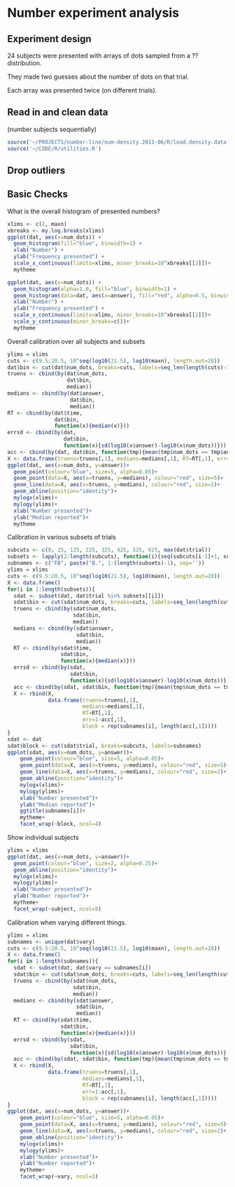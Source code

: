 Number experiment analysis
========================================================

Experiment design
--------------------

24 subjects were presented with arrays of dots sampled from a ?? distribution.

They made two guesses about the number of dots on that trial.

Each array was presented twice (on different trials).

Read in and clean data
-------------------

(number subjects sequentially)

```r
source('~/PROJECTS/number-line/num-density.2013-06/R/load.density.data.R')
source('~/CODE/R/utilities.R')
```

Drop outliers
------


Basic Checks
-------------

What is the overall histogram of presented numbers?
```r
xlims <- c(1, maxn)
xbreaks <- my.log.breaks(xlims)
ggplot(dat, aes(x=num_dots)) +
  geom_histogram(fill="blue", binwidth=1) +
  xlab("Number") +
  ylab("Frequency presented") +
  scale_x_continuous(limits=xlims, minor_breaks=10^xbreaks[[2]])+
  mytheme

ggplot(dat, aes(x=num_dots)) +
  geom_histogram(alpha=1.0, fill="blue", binwidth=1) +
  geom_histogram(data=dat, aes(x=answer), fill="red", alpha=0.5, binwidth=1) +
  xlab("Number") +
  ylab("Frequency presented") +
  scale_x_continuous(limits=xlims, minor_breaks=10^xbreaks[[2]])+
  scale_y_continuous(minor_breaks=c())+
  mytheme
```


Overall calibration over all subjects and subsets

```r
ylims = xlims
cuts <- c(9.5:20.5, 10^seq(log10(21.5), log10(maxn), length.out=20))
dat$bin <- cut(dat$num_dots, breaks=cuts, labels=seq_len(length(cuts)-1), include.lowest=T)
truens <- cbind(by(dat$num_dots, 
                   dat$bin, 
                   median))
medians <- cbind(by(dat$answer, 
                    dat$bin, 
                    median))
RT <- cbind(by(dat$time, 
               dat$bin, 
               function(x){median(x)}))
errsd <- cbind(by(dat, 
                  dat$bin, 
                  function(x){sd(log10(x$answer)-log10(x$num_dots))}))
acc <- cbind(by(dat, dat$bin, function(tmp){mean(tmp$num_dots == tmp$answer)}))
X <- data.frame(truens=truens[,1], medians=medians[,1], RT=RT[,1], err=1-acc[,1])
ggplot(dat, aes(x=num_dots, y=answer))+
  geom_point(colour="blue", size=5, alpha=0.05)+
  geom_point(data=X, aes(x=truens, y=medians), colour="red", size=5)+
  geom_line(data=X, aes(x=truens, y=medians), colour="red", size=2)+
  geom_abline(position="identity")+
  mylogx(xlims)+
  mylogy(ylims)+
  xlab("Number presented")+
  ylab("Median reported")+
  mytheme
```
Calibration in various subsets of trials

```r
subcuts <- c(0, 25, 125, 225, 325, 425, 525, 625, max(dat$trial))
subsets <- lapply(2:length(subcuts), function(i){seq(subcuts[i-1]+1, subcuts[i], by=1)})
subnames <- c("FB", paste("B.", 1:(length(subsets)-1), sep=''))
ylims = xlims
cuts <- c(9.5:20.5, 10^seq(log10(21.5), log10(maxn), length.out=20))
X <- data.frame()
for(i in 1:length(subsets)){
  sdat <- subset(dat, dat$trial %in% subsets[[i]])
  sdat$bin <- cut(sdat$num_dots, breaks=cuts, labels=seq_len(length(cuts)-1), include.lowest=T)
  truens <- cbind(by(sdat$num_dots, 
                     sdat$bin, 
                     median))
  medians <- cbind(by(sdat$answer, 
                      sdat$bin, 
                      median))
  RT <- cbind(by(sdat$time, 
                 sdat$bin, 
                 function(x){median(x)}))
  errsd <- cbind(by(sdat, 
                    sdat$bin, 
                    function(x){sd(log10(x$answer)-log10(x$num_dots))}))
  acc <- cbind(by(sdat, sdat$bin, function(tmp){mean(tmp$num_dots == tmp$answer)}))
  X <- rbind(X, 
             data.frame(truens=truens[,1], 
                        medians=medians[,1], 
                        RT=RT[,1], 
                        err=1-acc[,1], 
                        block = rep(subnames[i], length(acc[,1]))))
}
sdat <- dat
sdat$block <- cut(sdat$trial, breaks=subcuts, labels=subnames)
ggplot(sdat, aes(x=num_dots, y=answer))+
    geom_point(colour="blue", size=5, alpha=0.05)+
    geom_point(data=X, aes(x=truens, y=medians), colour="red", size=5)+
    geom_line(data=X, aes(x=truens, y=medians), colour="red", size=2)+
    geom_abline(position="identity")+
    mylogx(xlims)+
    mylogy(ylims)+
    xlab("Number presented")+
    ylab("Median reported")+
    ggtitle(subnames[i])+
    mytheme+
    facet_wrap(~block, ncol=4)
```

Show individual subjects
```r
ylims = xlims
ggplot(dat, aes(x=num_dots, y=answer))+
  geom_point(colour="blue", size=2, alpha=0.25)+
  geom_abline(position="identity")+
  mylogx(xlims)+
  mylogy(ylims)+
  xlab("Number presented")+
  ylab("Number reported")+
  mytheme+
  facet_wrap(~subject, ncol=9)
```


Calibration when varying different things.
```r
ylims = xlims
subnames <- unique(dat$vary)
cuts <- c(9.5:20.5, 10^seq(log10(21.5), log10(maxn), length.out=20))
X <- data.frame()
for(i in 1:length(subnames)){
  sdat <- subset(dat, dat$vary == subnames[i])
  sdat$bin <- cut(sdat$num_dots, breaks=cuts, labels=seq_len(length(cuts)-1), include.lowest=T)
  truens <- cbind(by(sdat$num_dots, 
                     sdat$bin, 
                     median))
  medians <- cbind(by(sdat$answer, 
                      sdat$bin, 
                      median))
  RT <- cbind(by(sdat$time, 
                 sdat$bin, 
                 function(x){median(x)}))
  errsd <- cbind(by(sdat, 
                    sdat$bin, 
                    function(x){sd(log10(x$answer)-log10(x$num_dots))}))
  acc <- cbind(by(sdat, sdat$bin, function(tmp){mean(tmp$num_dots == tmp$answer)}))
  X <- rbind(X, 
             data.frame(truens=truens[,1], 
                        medians=medians[,1], 
                        RT=RT[,1], 
                        err=1-acc[,1], 
                        block = rep(subnames[i], length(acc[,1]))))
}
ggplot(dat, aes(x=num_dots, y=answer))+
    geom_point(colour="blue", size=5, alpha=0.05)+
    geom_point(data=X, aes(x=truens, y=medians), colour="red", size=5)+
    geom_line(data=X, aes(x=truens, y=medians), colour="red", size=2)+
    geom_abline(position="identity")+
    mylogx(xlims)+
    mylogy(ylims)+
    xlab("Number presented")+
    ylab("Number reported")+
    mytheme+
    facet_wrap(~vary, ncol=3)
```
